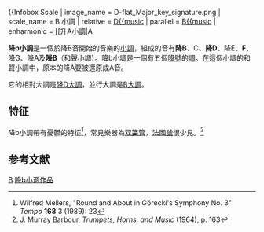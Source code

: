 {{Infobox Scale
| image_name = D-flat_Major_key_signature.png
| scale_name = B{{music|flat}} 小調
| relative = [[降D大調|D{{music]]
| parallel = [[降B大調|B{{music]]
| enharmonic = [[升A小調|A{{music]]
| tonic = B♭
| super-tonic = C
| mediant = D♭
| sub-dominant = E♭
| dominant = F
| Sub-mediant = G♭
| Leading-tone = A♭
}}

'''降b小調'''是一個於降B音開始的音樂的[[小調|小調]]，組成的音有'''降B'''、C、'''降D'''、降E、'''F'''、降G、降A及'''降B'''（和聲小調）。降b小調是一個有五個[[降號|降號]]的[[調|調]]。在這個小調的和聲小調中，原本的降A要被還原成A音。

它的相對大調是[[降D大調|降D大調]]，並行大調是[[B大調|B大調]]。

== 特征==
降b小調帶有憂鬱的特征<ref>Wilfred Mellers, "Round and About in Górecki's Symphony No. 3" ''Tempo'' '''168''' 3 (1989): 23</ref>，常見樂器為[[双簧管|双簧管]]，[[法國號|法國號]]很少見。<ref>J. Murray Barbour, ''Trumpets, Horns, and Music'' (1964), p. 163</ref>

==参考文献==
{{reflist}}

{{Circle of fifths}}

[[Category:調|B]]
[[Category:降b小调作品|]]